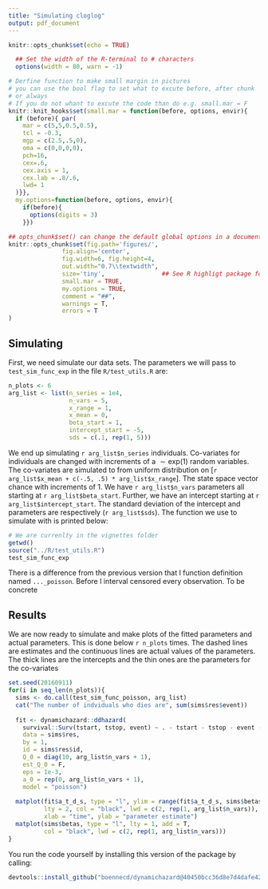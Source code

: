 ```yaml
---
title: "Simulating cloglog"
output: pdf_document
---
```


```r
knitr::opts_chunk$set(echo = TRUE)

  ## Set the width of the R-terminal to # characters
  options(width = 80, warn = -1)

# Derfine function to make small margin in pictures
# you can use the bool flag to set what to excute before, after chunk 
# or always
# If you do not whant to excute the code than do e.g. small.mar = F
knitr::knit_hooks$set(small.mar = function(before, options, envir){
  if (before){ par(
    mar = c(5,5,0.5,0.5), 
    tcl = -0.3, 
    mgp = c(2.5,.5,0), 
    oma = c(0,0,0,0),
    pch=16,
    cex=.6,
    cex.axis = 1,
    cex.lab = .8/.6,
    lwd= 1
  )}},
  my.options=function(before, options, envir){
    if(before){
      options(digits = 3)
    }})

## opts_chunk$set() can change the default global options in a document (e.g. put this in a code chunk
knitr::opts_chunk$set(fig.path='figures/',
               fig.align='center',
               fig.width=6, fig.height=4,
               out.width="0.7\\textwidth",
               size='tiny',                ## See R highligt package for possible values (https://cran.r-project.org/web/packages/highlight/highlight.pdf)
               small.mar = TRUE,
               my.options = TRUE,
               comment = "##", 
               warnings = T,
               errors = T
)
```

## Simulating

First, we need simulate our data sets. The parameters we will pass to `test_sim_func_exp` in the file `R/test_utils.R` are:

```r
n_plots <- 6
arg_list <- list(n_series = 1e4, 
                 n_vars = 5, 
                 x_range = 1, 
                 x_mean = 0, 
                 beta_start = 1,
                 intercept_start = -5, 
                 sds = c(.1, rep(1, 5)))
```

We end up simulating `r arg_list$n_series` individuals. Co-variates for individuals are changed with increments of a $\sim \text{exp}(1)$ random variables. The co-variates are simulated to from uniform distribution on [`r arg_list$x_mean + c(-.5, .5) * arg_list$x_range`]. The state space vector chance with increments of 1. We have `r arg_list$n_vars` parameters all starting at `r arg_list$beta_start`. Further, we have an intercept starting at `r arg_list$intercept_start`. The standard deviation of the intercept and parameters are respectively (`r arg_list$sds`). The function we use to simulate with is printed below:

```r
# We are currenlty in the vignettes folder
getwd()
source("../R/test_utils.R")
test_sim_func_exp
```

There is a difference from the previous version that I function definition named `..._poisson`. Before I interval censored every observation. To be concrete 

## Results
We are now ready to simulate and make plots of the fitted parameters and actual parameters. This is done below `r n_plots` times. The dashed lines are estimates and the continuous lines are actual values of the parameters. The thick lines are the intercepts and the thin ones are the parameters for the co-variates



```r
set.seed(20160911)
for(i in seq_len(n_plots)){
  sims <- do.call(test_sim_func_poisson, arg_list)
  cat("The number of indviduals who dies are", sum(sims$res$event))
  
  fit <- dynamichazard::ddhazard(
    survival::Surv(tstart, tstop, event) ~ . - tstart - tstop - event - id, 
    data = sims$res, 
    by = 1,
    id = sims$res$id,
    Q_0 = diag(10, arg_list$n_vars + 1),
    est_Q_0 = F, 
    eps = 1e-3,
    a_0 = rep(0, arg_list$n_vars + 1),
    model = "poisson")
  
  matplot(fit$a_t_d_s, type = "l", ylim = range(fit$a_t_d_s, sims$betas), 
          lty = 2, col = "black", lwd = c(2, rep(1, arg_list$n_vars)),
          xlab = "time", ylab = "parameter estimate")
  matplot(sims$betas, type = "l", lty = 1, add = T,
          col = "black", lwd = c(2, rep(1, arg_list$n_vars)))
}
```

You run the code yourself by installing this version of the package by calling:

```r
devtools::install_github("boennecd/dynamichazard@40450bcc36d8e7d4dafe42075347d3998ab2b260")
```
